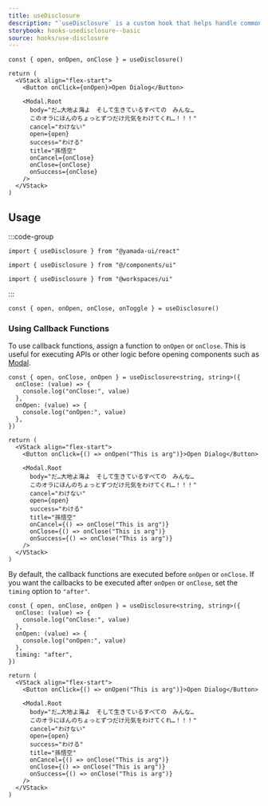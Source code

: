 ```yaml
---
title: useDisclosure
description: "`useDisclosure` is a custom hook that helps handle common open/close or toggle scenarios. It can be used to control components such as `Modal`, `Dialog`, `Drawer`, etc."
storybook: hooks-usedisclosure--basic
source: hooks/use-disclosure
---
```


```tsx preview functional client
const { open, onOpen, onClose } = useDisclosure()

return (
  <VStack align="flex-start">
    <Button onClick={onOpen}>Open Dialog</Button>

    <Modal.Root
      body="だ…大地よ海よ　そして生きているすべての　みんな…
      このオラにほんのちょっとずつだけ元気をわけてくれ…！！！"
      cancel="わけない"
      open={open}
      success="わける"
      title="孫悟空"
      onCancel={onClose}
      onClose={onClose}
      onSuccess={onClose}
    />
  </VStack>
)
```

## Usage

:::code-group

```tsx [package]
import { useDisclosure } from "@yamada-ui/react"
```

```tsx [alias]
import { useDisclosure } from "@/components/ui"
```

```tsx [monorepo]
import { useDisclosure } from "@workspaces/ui"
```

:::

```tsx
const { open, onOpen, onClose, onToggle } = useDisclosure()
```

### Using Callback Functions

To use callback functions, assign a function to `onOpen` or `onClose`. This is useful for executing APIs or other logic before opening components such as [Modal](./docs/components/modal).

```tsx preview functional client
const { open, onClose, onOpen } = useDisclosure<string, string>({
  onClose: (value) => {
    console.log("onClose:", value)
  },
  onOpen: (value) => {
    console.log("onOpen:", value)
  },
})

return (
  <VStack align="flex-start">
    <Button onClick={() => onOpen("This is arg")}>Open Dialog</Button>

    <Modal.Root
      body="だ…大地よ海よ　そして生きているすべての　みんな…
      このオラにほんのちょっとずつだけ元気をわけてくれ…！！！"
      cancel="わけない"
      open={open}
      success="わける"
      title="孫悟空"
      onCancel={() => onClose("This is arg")}
      onClose={() => onClose("This is arg")}
      onSuccess={() => onClose("This is arg")}
    />
  </VStack>
)
```

By default, the callback functions are executed before `onOpen` or `onClose`. If you want the callbacks to be executed after `onOpen` or `onClose`, set the `timing` option to `"after"`.

```tsx preview functional client
const { open, onClose, onOpen } = useDisclosure<string, string>({
  onClose: (value) => {
    console.log("onClose:", value)
  },
  onOpen: (value) => {
    console.log("onOpen:", value)
  },
  timing: "after",
})

return (
  <VStack align="flex-start">
    <Button onClick={() => onOpen("This is arg")}>Open Dialog</Button>

    <Modal.Root
      body="だ…大地よ海よ　そして生きているすべての　みんな…
      このオラにほんのちょっとずつだけ元気をわけてくれ…！！！"
      cancel="わけない"
      open={open}
      success="わける"
      title="孫悟空"
      onCancel={() => onClose("This is arg")}
      onClose={() => onClose("This is arg")}
      onSuccess={() => onClose("This is arg")}
    />
  </VStack>
)
```
